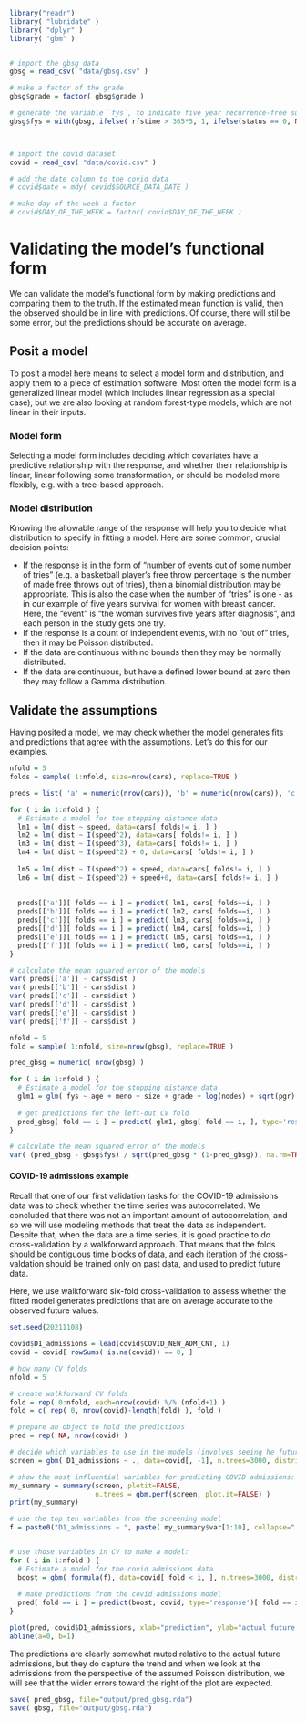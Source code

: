 ```r
library("readr")
library( "lubridate" )
library( "dplyr" )
library( "gbm" )


# import the gbsg data
gbsg = read_csv( "data/gbsg.csv" )

# make a factor of the grade
gbsg$grade = factor( gbsg$grade )

# generate the variable `fys`, to indicate five year recurrence-free survival:
gbsg$fys = with(gbsg, ifelse( rfstime > 365*5, 1, ifelse(status == 0, NA, 0)))



# import the covid dataset
covid = read_csv( "data/covid.csv" )

# add the date column to the covid data
# covid$date = mdy( covid$SOURCE_DATA_DATE )

# make day of the week a factor
# covid$DAY_OF_THE_WEEK = factor( covid$DAY_OF_THE_WEEK )


```

# Validating the model's functional form
We can validate the model's functional form by making predictions and comparing them to the truth. If the estimated mean function is valid, then the observed should be in line with predictions. Of course, there will stil be some error, but the predictions should be accurate on average.


## Posit a model
To posit a model here means to select a model form and distribution, and apply them to a piece of estimation software. Most often the model form is a generalized linear model (which includes linear regression as a special case), but we are also looking at random forest-type models, which are not linear in their inputs.

### Model form
Selecting a model form includes deciding which covariates have a predictive relationship with the response, and whether their relationship is linear, linear following some transformation, or should be modeled more flexibly, e.g. with a tree-based approach.

### Model distribution
Knowing the allowable range of the response will help you to decide what distribution to specify in fitting a model. Here are some common, crucial decision points:

- If the response is in the form of "number of events out of some number of tries" (e.g. a basketball player's free throw percentage is the number of made free throws out of tries), then a binomial distribution may be appropriate. This is also the case when the number of "tries" is one - as in our example of five years survival for women with breast cancer. Here, the "event" is "the woman survives five years after diagnosis", and each person in the study gets one try.
- If the response is a count of independent events, with no "out of" tries, then it may be Poisson distributed.
- If the data are continuous with no bounds then they may be normally distributed.
- If the data are continuous, but have a defined lower bound at zero then they may follow a Gamma distribution.


## Validate the assumptions
Having posited a model, we may check whether the model generates fits and predictions that agree with the assumptions. Let's do this for our examples.

```r
nfold = 5
folds = sample( 1:nfold, size=nrow(cars), replace=TRUE )

preds = list( 'a' = numeric(nrow(cars)), 'b' = numeric(nrow(cars)), 'c' = numeric(nrow(cars)), 'd' = numeric(nrow(cars)), 'e' = numeric(nrow(cars)), 'f'= numeric(nrow(cars)))

for ( i in 1:nfold ) {
  # Estimate a model for the stopping distance data
  lm1 = lm( dist ~ speed, data=cars[ folds!= i, ] )
  lm2 = lm( dist ~ I(speed^2), data=cars[ folds!= i, ] )
  lm3 = lm( dist ~ I(speed^3), data=cars[ folds!= i, ] )
  lm4 = lm( dist ~ I(speed^2) + 0, data=cars[ folds!= i, ] )
  
  lm5 = lm( dist ~ I(speed^2) + speed, data=cars[ folds!= i, ] )
  lm6 = lm( dist ~ I(speed^2) + speed+0, data=cars[ folds!= i, ] )
    
  
  preds[['a']][ folds == i ] = predict( lm1, cars[ folds==i, ] )
  preds[['b']][ folds == i ] = predict( lm2, cars[ folds==i, ] )
  preds[['c']][ folds == i ] = predict( lm3, cars[ folds==i, ] )
  preds[['d']][ folds == i ] = predict( lm4, cars[ folds==i, ] )
  preds[['e']][ folds == i ] = predict( lm5, cars[ folds==i, ] )
  preds[['f']][ folds == i ] = predict( lm6, cars[ folds==i, ] )
}

# calculate the mean squared error of the models
var( preds[['a']] - cars$dist )
var( preds[['b']] - cars$dist )
var( preds[['c']] - cars$dist )
var( preds[['d']] - cars$dist )
var( preds[['e']] - cars$dist )
var( preds[['f']] - cars$dist )
```


```r
nfold = 5
fold = sample( 1:nfold, size=nrow(gbsg), replace=TRUE )

pred_gbsg = numeric( nrow(gbsg) )

for ( i in 1:nfold ) {
  # Estimate a model for the stopping distance data
  glm1 = glm( fys ~ age + meno + size + grade + log(nodes) + sqrt(pgr) + sqrt(er) + hormon, data=gbsg[ fold != i, ], family='binomial' )
  
  # get predictions for the left-out CV fold
  pred_gbsg[ fold == i ] = predict( glm1, gbsg[ fold == i, ], type='response' )
}

# calculate the mean squared error of the models
var( (pred_gbsg - gbsg$fys) / sqrt(pred_gbsg * (1-pred_gbsg)), na.rm=TRUE )
```


#### COVID-19 admissions example

Recall that one of our first validation tasks for the COVID-19 admissions data was to check whether the time series was autocorrelated. We concluded that there was not an important amount of autocorrelation, and so we will use modeling methods that treat the data as independent. Despite that, when the data are a time series, it is good practice to do cross-validation by a walkforward approach. That means that the folds should be contiguous time blocks of data, and each iteration of the cross-valdation should be trained only on past data, and used to predict future data.

Here, we use walkforward six-fold cross-validation to assess whether the fitted model generates predictions that are on average accurate to the observed future values.

```r
set.seed(20211108)

covid$D1_admissions = lead(covid$COVID_NEW_ADM_CNT, 1)
covid = covid[ rowSums( is.na(covid)) == 0, ]

# how many CV folds
nfold = 5

# create walkforward CV folds
fold = rep( 0:nfold, each=nrow(covid) %/% (nfold+1) )
fold = c( rep( 0, nrow(covid)-length(fold) ), fold )

# prepare an object to hold the predictions
pred = rep( NA, nrow(covid) )

# decide which variables to use in the models (involves seeing he future, but we'll ignore that for now.)
screen = gbm( D1_admissions ~ ., data=covid[, -1], n.trees=3000, distribution="poisson", interaction.depth=5, n.minobsinnode=3, shrinkage=0.0025, cv.folds=5 )

# show the most influential variables for predicting COVID admissions:
my_summary = summary(screen, plotit=FALSE,
                     n.trees = gbm.perf(screen, plot.it=FALSE) )
print(my_summary)

# use the top ten variables from the screening model
f = paste0("D1_admissions ~ ", paste( my_summary$var[1:10], collapse=" + "))


# use those variables in CV to make a model:
for ( i in 1:nfold ) {
  # Estimate a model for the covid admissions data
  boost = gbm( formula(f), data=covid[ fold < i, ], n.trees=3000, distribution="poisson", interaction.depth=5, n.minobsinnode=3, shrinkage=0.0025, cv.folds=5 )
  
  # make predictions from the covid admissions model
  pred[ fold == i ] = predict(boost, covid, type='response')[ fold == i ]
}

plot(pred, covid$D1_admissions, xlab="prediction", ylab="actual future admissions")
abline(a=0, b=1)
```

The predictions are clearly somewhat muted relative to the actual future admissions, but they do capture the trend and when we look at the admissions from the perspective of the assumed Poisson distribution, we will see that the wider errors toward the right of the plot are expected.


```r
save( pred_gbsg, file="output/pred_gbsg.rda")
save( gbsg, file="output/gbsg.rda")
```


